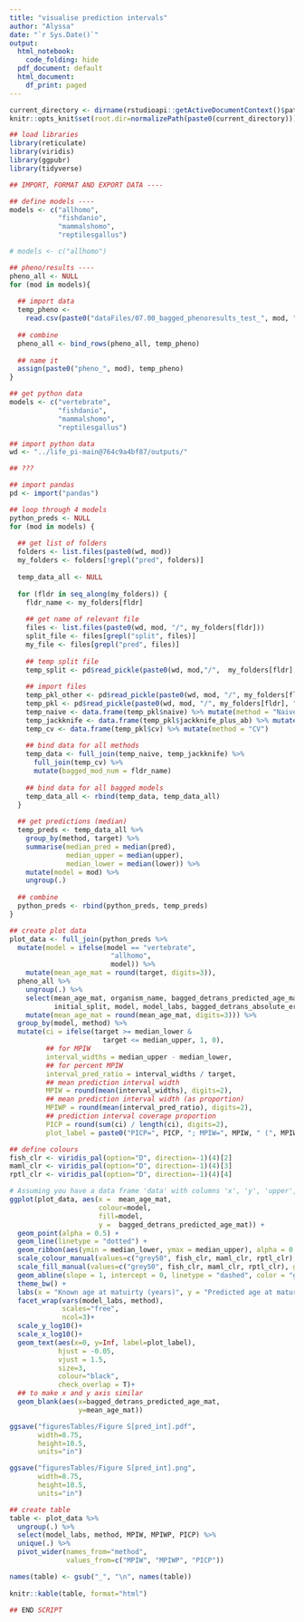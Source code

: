 ```yaml
---
title: "visualise prediction intervals"
author: "Alyssa"
date: "`r Sys.Date()`"
output:
  html_notebook:
    code_folding: hide
  pdf_document: default
  html_document:
    df_print: paged
---
```


```r
current_directory <- dirname(rstudioapi::getActiveDocumentContext()$path)
knitr::opts_knit$set(root.dir=normalizePath(paste0(current_directory)))
```

```r
## load libraries
library(reticulate)
library(viridis)
library(ggpubr)
library(tidyverse)
```

```r
## IMPORT, FORMAT AND EXPORT DATA ----

## define models ----
models <- c("allhomo",
            "fishdanio", 
            "mammalshomo", 
            "reptilesgallus")

# models <- c("allhomo")

## pheno/results ----
pheno_all <- NULL
for (mod in models){
  
  ## import data
  temp_pheno <- 
    read.csv(paste0("dataFiles/07.00_bagged_phenoresults_test_", mod, ".csv"))
  
  ## combine
  pheno_all <- bind_rows(pheno_all, temp_pheno)
  
  ## name it
  assign(paste0("pheno_", mod), temp_pheno)
}
```

```r
## get python data
models <- c("vertebrate",
            "fishdanio", 
            "mammalshomo", 
            "reptilesgallus")

## import python data
wd <- "../life_pi-main@764c9a4bf87/outputs/"

## ???

## import pandas
pd <- import("pandas")

## loop through 4 models
python_preds <- NULL
for (mod in models) {
  
  ## get list of folders 
  folders <- list.files(paste0(wd, mod))
  my_folders <- folders[!grepl("pred", folders)]
  
  temp_data_all <- NULL
  
  for (fldr in seq_along(my_folders)) {
    fldr_name <- my_folders[fldr]
    
    ## get name of relevant file
    files <- list.files(paste0(wd, mod, "/", my_folders[fldr]))
    split_file <- files[grepl("split", files)]
    my_file <- files[grepl("pred", files)]
    
    ## temp split file
    temp_split <- pd$read_pickle(paste0(wd, mod,"/",  my_folders[fldr], "/", split_file))
    
    ## import files
    temp_pkl_other <- pd$read_pickle(paste0(wd, mod, "/", my_folders[fldr], "/", my_file))
    temp_pkl <- pd$read_pickle(paste0(wd, mod, "/", my_folders[fldr], "/", my_file))[[3]]
    temp_naive <- data.frame(temp_pkl$naive) %>% mutate(method = "Naive")
    temp_jackknife <- data.frame(temp_pkl$jackknife_plus_ab) %>% mutate(method = "Jackknife+ab")
    temp_cv <- data.frame(temp_pkl$cv) %>% mutate(method = "CV")
    
    ## bind data for all methods
    temp_data <- full_join(temp_naive, temp_jackknife) %>%
      full_join(temp_cv) %>%
      mutate(bagged_mod_num = fldr_name)
    
    ## bind data for all bagged models
    temp_data_all <- rbind(temp_data, temp_data_all)
  }
  
  ## get predictions (median)
  temp_preds <- temp_data_all %>%
    group_by(method, target) %>%
    summarise(median_pred = median(pred), 
              median_upper = median(upper),
              median_lower = median(lower)) %>%
    mutate(model = mod) %>%
    ungroup(.)
  
  ## combine
  python_preds <- rbind(python_preds, temp_preds)
}
```

```r
## create plot data 
plot_data <- full_join(python_preds %>%
  mutate(model = ifelse(model == "vertebrate", 
                         "allhomo", 
                         model)) %>%
    mutate(mean_age_mat = round(target, digits=3)), 
  pheno_all %>%
    ungroup(.) %>%
    select(mean_age_mat, organism_name, bagged_detrans_predicted_age_mat, 
           initial_split, model, model_labs, bagged_detrans_absolute_error) %>%
    mutate(mean_age_mat = round(mean_age_mat, digits=3))) %>%
  group_by(model, method) %>%
  mutate(ci = ifelse(target >= median_lower & 
                       target <= median_upper, 1, 0),
         ## for MPIW
         interval_widths = median_upper - median_lower,
         ## for percent MPIW
         interval_pred_ratio = interval_widths / target,
         ## mean prediction interval width
         MPIW = round(mean(interval_widths), digits=2),
         ## mean prediction interval width (as proportion)
         MPIWP = round(mean(interval_pred_ratio), digits=2),
         ## prediction interval coverage proportion
         PICP = round(sum(ci) / length(ci), digits=2), 
         plot_label = paste0("PICP=", PICP, "; MPIW=", MPIW, " (", MPIWP, ")"))
```

```r
## define colours
fish_clr <- viridis_pal(option="D", direction=-1)(4)[2]
maml_clr <- viridis_pal(option="D", direction=-1)(4)[3]
rptl_clr <- viridis_pal(option="D", direction=-1)(4)[4]

# Assuming you have a data frame 'data' with columns 'x', 'y', 'upper', 'lower'
ggplot(plot_data, aes(x =  mean_age_mat,
                      colour=model,
                      fill=model,
                      y =  bagged_detrans_predicted_age_mat)) + 
  geom_point(alpha = 0.5) +
  geom_line(linetype = "dotted") +
  geom_ribbon(aes(ymin = median_lower, ymax = median_upper), alpha = 0.2, linewidth=0) + 
  scale_colour_manual(values=c("grey50", fish_clr, maml_clr, rptl_clr), guide=F)+
  scale_fill_manual(values=c("grey50", fish_clr, maml_clr, rptl_clr), guide=F)+
  geom_abline(slope = 1, intercept = 0, linetype = "dashed", color = "grey70") +
  theme_bw() +
  labs(x = "Known age at matuirty (years)", y = "Predicted age at maturity (years)") +
  facet_wrap(vars(model_labs, method), 
             scales="free",
             ncol=3)+
  scale_y_log10()+
  scale_x_log10()+
  geom_text(aes(x=0, y=Inf, label=plot_label), 
            hjust = -0.05,
            vjust = 1.5,
            size=3,
            colour="black",
            check_overlap = T)+
  ## to make x and y axis similar
  geom_blank(aes(x=bagged_detrans_predicted_age_mat, 
                 y=mean_age_mat))

ggsave("figuresTables/Figure S[pred_int].pdf",
       width=8.75,
       height=10.5,
       units="in")

ggsave("figuresTables/Figure S[pred_int].png",
       width=8.75,
       height=10.5,
       units="in")
```

```r
## create table
table <- plot_data %>%
  ungroup(.) %>%
  select(model_labs, method, MPIW, MPIWP, PICP) %>%
  unique(.) %>%
  pivot_wider(names_from="method",
              values_from=c("MPIW", "MPIWP", "PICP"))

names(table) <- gsub("_", "\n", names(table))
  
knitr::kable(table, format="html")
```

```r
## END SCRIPT
```


